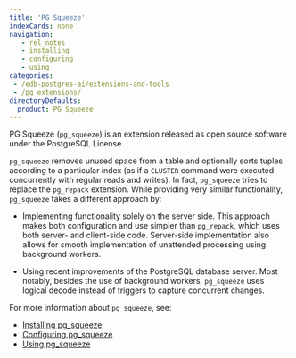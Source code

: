 ```yaml
---
title: 'PG Squeeze'
indexCards: none
navigation:
   - rel_notes
   - installing
   - configuring
   - using
categories:
 - /edb-postgres-ai/extensions-and-tools
 - /pg_extensions/
directoryDefaults:
  product: PG Squeeze
---
```


PG Squeeze (`pg_squeeze`) is an extension released as open source software under the PostgreSQL License. 

`pg_squeeze` removes unused space from a table and optionally sorts tuples according to a particular index (as if a `CLUSTER` command were executed concurrently with regular reads and writes). In fact, `pg_squeeze` tries to replace the `pg_repack` extension. While providing very similar functionality, `pg_squeeze` takes a different approach by:

- Implementing functionality solely on the server side. This approach makes both configuration and use simpler than `pg_repack`, which uses both server- and client-side code. Server-side implementation also allows for smooth implementation of unattended processing using background workers.

- Using recent improvements of the PostgreSQL database server. Most notably, besides the use of background workers, `pg_squeeze` uses logical decode instead of triggers to capture concurrent changes. 

For more information about `pg_squeeze`, see:

- [Installing pg_squeeze](installing.mdx)
- [Configuring pg_squeeze](configuring.mdx)
- [Using pg_squeeze](using.mdx)


